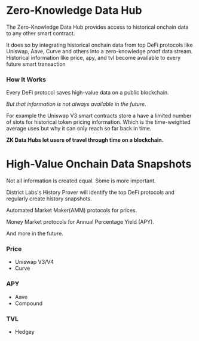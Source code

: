 # Zero-Knowledge Data Hub

The Zero-Knowledge Data Hub provides access to historical onchain data to any other smart contract.

It does so by integrating historical onchain data from top DeFi protocols like Uniswap, Aave, Curve and others into a zero-knowledge proof data stream. Historical information like price, apy, and tvl become available to every future smart transaction

### How It Works

Every DeFi protocol saves high-value data on a public blockchain. 

*But that information is not always available in the future.*

For example the Uniswap V3 smart contracts store a have a limited number of slots for historical token pricing information. Which is the time-weighted average uses but why it can only reach so far back in time.

**ZK Data Hubs let users of travel through time on a blockchain.**

# High-Value Onchain Data Snapshots

Not all information is created equal. Some is more important.

District Labs's History Prover will identify the top DeFi protocols and regularly create history snapshots.

Automated Market Maker(AMM) protocols for prices.

Money Market protocols for Annual Percentage Yield (APY).

And more in the future.

### Price

- Uniswap V3/V4 
- Curve

### APY

- Aave
- Compound

### TVL

- Hedgey